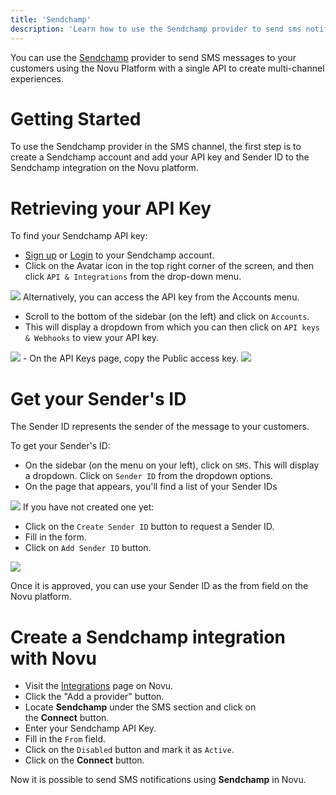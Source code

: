 ```yaml
---
title: 'Sendchamp'
description: 'Learn how to use the Sendchamp provider to send sms notifications using Novu'
---
```


You can use the [Sendchamp](https://www.sendchamp.com/) provider to send SMS messages to your customers using the Novu Platform with a single API to create multi-channel experiences.

# Getting Started

To use the Sendchamp provider in the SMS channel, the first step is to create a Sendchamp account and add your API key and Sender ID to the Sendchamp integration on the Novu platform.

# Retrieving your API Key

To find your Sendchamp API key:

- [Sign up](https://my.sendchamp.com/signup) or [Login](https://my.sendchamp.com/login) to your Sendchamp account.
- Click on the Avatar icon in the top right corner of the screen, and then click `API & Integrations` from the drop-down menu.
<Frame caption="Click on the Avatar icon in the top right corner of the screen, and then click `API & Integrations` from the drop-down menu."><img src="/images/image-67.png" /> </Frame>
Alternatively, you can access the API key from the Accounts menu.

- Scroll to the bottom of the sidebar (on the left) and click on `Accounts`.
- This will display a dropdown from which you can then click on `API keys & Webhooks` to view your API key.
<Frame caption="Click on the API keys and webhooks to view your API key"><img src="/images/image-68.png" /> </Frame>
- On the API Keys page, copy the Public access key.
<Frame caption=""><img src="/images/image-69.png" /> </Frame>

# Get your Sender's ID

The Sender ID represents the sender of the message to your customers.

To get your Sender's ID:

- On the sidebar (on the menu on your left), click on `SMS`. This will display a dropdown. Click on `Sender ID` from the dropdown options.
- On the page that appears, you'll find a list of your Sender IDs
<Frame caption="Click sms and select sender ID"><img src="/images/image-70.png" /> </Frame>
If you have not created one yet:

- Click on the `Create Sender ID` button to request a Sender ID.
- Fill in the form.
- Click on `Add Sender ID` button.
<Frame caption="Click on the add sender ID button"><img src="/images/image-71.png" /> </Frame>

Once it is approved, you can use your Sender ID as the from field on the Novu platform.

# Create a Sendchamp integration with Novu

- Visit the [Integrations](https://web.novu.co/integrations?utm_campaign=docs-sms-sendchamp) page on Novu.
- Click the "Add a provider" button.
- Locate **Sendchamp** under the SMS section and click on the **Connect** button.
- Enter your Sendchamp API Key.
- Fill in the `From` field.
- Click on the `Disabled` button and mark it as `Active`.
- Click on the **Connect** button.

Now it is possible to send SMS notifications using **Sendchamp** in Novu.